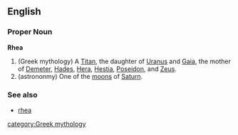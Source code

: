 {{wikipedia}}
==English==
===Proper Noun===
'''Rhea'''
#(Greek mythology) A [[Titan]], the daughter of [[Uranus]] and [[Gaia]], the mother of [[Demeter]], [[Hades]], [[Hera]], [[Hestia]], [[Poseidon]], and [[Zeus]].
#(astrononmy) One of the [[moon]]s of [[Saturn]].

===See also===
*[[rhea]]

[[category:Greek mythology]]
